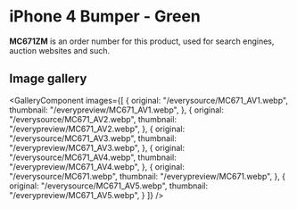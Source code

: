 
# iPhone 4 Bumper - Green

<Callout type='info' emoji='👉🏻'>**MC671ZM** is an order number for this product, used for search engines, auction websites and such.</Callout>

## Image gallery

<GalleryComponent
    images={[
      {
        original: "/everysource/MC671_AV1.webp",
        thumbnail: "/everypreview/MC671_AV1.webp",
      },
      {
        original: "/everysource/MC671_AV2.webp",
        thumbnail: "/everypreview/MC671_AV2.webp",
      },
      {
        original: "/everysource/MC671_AV3.webp",
        thumbnail: "/everypreview/MC671_AV3.webp",
      },
      {
        original: "/everysource/MC671_AV4.webp",
        thumbnail: "/everypreview/MC671_AV4.webp",
      },
      {
        original: "/everysource/MC671.webp",
        thumbnail: "/everypreview/MC671.webp",
      },
      {
        original: "/everysource/MC671_AV5.webp",
        thumbnail: "/everypreview/MC671_AV5.webp",
      }
    ]}
  />
